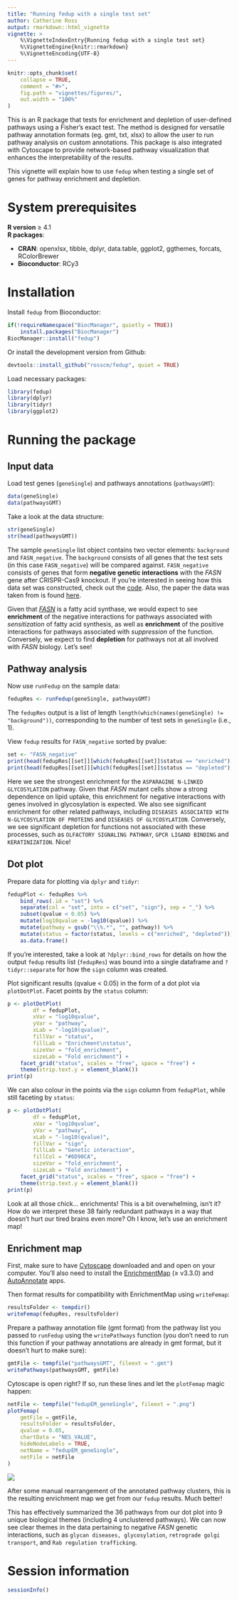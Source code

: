 ```yaml
---
title: "Running fedup with a single test set"
author: Catherine Ross
output: rmarkdown::html_vignette
vignette: >
    %\VignetteIndexEntry{Running fedup with a single test set}
    %\VignetteEngine{knitr::rmarkdown}
    %\VignetteEncoding{UTF-8}
---
```


```r
knitr::opts_chunk$set(
    collapse = TRUE,
    comment = "#>",
    fig.path = "vignettes/figures/",
    out.width = "100%"
)
```

This is an R package that tests for enrichment and depletion of user-defined
pathways using a Fisher's exact test. The method is designed for versatile
pathway annotation formats (eg. gmt, txt, xlsx) to allow the user to run
pathway analysis on custom annotations. This package is also
integrated with Cytoscape to provide network-based pathway visualization
that enhances the interpretability of the results.

This vignette will explain how to use `fedup` when testing a single set of genes
for pathway enrichment and depletion.

# System prerequisites

**R version** ≥ 4.1    
**R packages**:

* **CRAN**: openxlsx, tibble, dplyr, data.table, ggplot2, ggthemes, forcats,
RColorBrewer
* **Bioconductor**: RCy3

# Installation

Install `fedup` from Bioconductor:

```r
if(!requireNamespace("BiocManager", quietly = TRUE))
    install.packages("BiocManager")
BiocManager::install("fedup")
```

Or install the development version from Github:

```r
devtools::install_github("rosscm/fedup", quiet = TRUE)
```

Load necessary packages:

```r
library(fedup)
library(dplyr)
library(tidyr)
library(ggplot2)
```

# Running the package
## Input data

Load test genes (`geneSingle`) and pathways annotations (`pathwaysGMT`):

```r
data(geneSingle)
data(pathwaysGMT)
```

Take a look at the data structure:

```r
str(geneSingle)
str(head(pathwaysGMT))
```

The sample `geneSingle` list object contains two vector elements: `background`
and `FASN_negative`. The `background` consists of all genes that the test
sets (in this case `FASN_negative`) will be compared against. `FASN_negative`
consists of genes that form **negative genetic interactions** with the
*FASN* gene after CRISPR-Cas9 knockout. If you're interested in seeing how this
data set was constructed, check out the
[code](https://github.com/rosscm/fedup/blob/main/inst/script/genes.R).
Also, the paper the data was taken from is found
[here](https://www.ncbi.nlm.nih.gov/pmc/articles/PMC7566881/).

Given that [*FASN*](https://www.genecards.org/cgi-bin/carddisp.pl?gene=FASN) is
a fatty acid synthase, we would expect to see **enrichment** of the negative
interactions for pathways associated with *sensitization* of fatty acid
synthesis, as well as **enrichment** of the positive interactions for pathways
associated with *suppression* of the function. Conversely, we expect to find
**depletion** for pathways not at all involved with *FASN* biology. Let's see!

## Pathway analysis

Now use `runFedup` on the sample data:

```r
fedupRes <- runFedup(geneSingle, pathwaysGMT)
```

The `fedupRes` output is a list of length `length(which(names(geneSingle) !=
"background"))`, corresponding to the number of test sets in `geneSingle`
(i.e., 1).

View `fedup` results for `FASN_negative` sorted by pvalue:

```r
set <- "FASN_negative"
print(head(fedupRes[[set]][which(fedupRes[[set]]$status == "enriched"),]))
print(head(fedupRes[[set]][which(fedupRes[[set]]$status == "depleted"),]))
```

Here we see the strongest enrichment for the `ASPARAGINE N-LINKED GLYCOSYLATION`
pathway. Given that *FASN* mutant cells show a strong dependence on lipid
uptake, this enrichment for negative interactions with genes involved in
glycosylation is expected. We also see significant enrichment for other related
pathways, including `DISEASES ASSOCIATED WITH N-GLYCOSYLATION OF PROTEINS` and
`DISEASES OF GLYCOSYLATION`. Conversely, we see significant depletion for
functions not associated with these processes, such as `OLFACTORY SIGNALING
PATHWAY`, `GPCR LIGAND BINDING` and `KERATINIZATION`. Nice!

## Dot plot

Prepare data for plotting via `dplyr` and `tidyr`:

```r
fedupPlot <- fedupRes %>%
    bind_rows(.id = "set") %>%
    separate(col = "set", into = c("set", "sign"), sep = "_") %>%
    subset(qvalue < 0.05) %>%
    mutate(log10qvalue = -log10(qvalue)) %>%
    mutate(pathway = gsub("\\%.*", "", pathway)) %>%
    mutate(status = factor(status, levels = c("enriched", "depleted"))) %>%
    as.data.frame()
```

If you're interested, take a look at `?dplyr::bind_rows` for details on how the
output `fedup` results list (`fedupRes`) was bound into a single dataframe and
`?tidyr::separate` for how the `sign` column was created.

Plot significant results (qvalue < 0.05) in the form of a dot plot via
`plotDotPlot`. Facet points by the `status` column:

```r
p <- plotDotPlot(
        df = fedupPlot,
        xVar = "log10qvalue",
        yVar = "pathway",
        xLab = "-log10(qvalue)",
        fillVar = "status",
        fillLab = "Enrichment\nstatus",
        sizeVar = "fold_enrichment",
        sizeLab = "Fold enrichment") +
    facet_grid("status", scales = "free", space = "free") +
    theme(strip.text.y = element_blank())
print(p)
```

We can also colour in the points via the `sign` column from `fedupPlot`, while
still faceting by `status`:

```r
p <- plotDotPlot(
        df = fedupPlot,
        xVar = "log10qvalue",
        yVar = "pathway",
        xLab = "-log10(qvalue)",
        fillVar = "sign",
        fillLab = "Genetic interaction",
        fillCol = "#6D90CA",
        sizeVar = "fold_enrichment",
        sizeLab = "Fold enrichment") +
    facet_grid("status", scales = "free", space = "free") +
    theme(strip.text.y = element_blank())
print(p)
```

Look at all those chick... enrichments! This is a bit overwhelming, isn't it?
How do we interpret these 38 fairly redundant pathways in a way that doesn't
hurt our tired brains even more? Oh I know, let's use an enrichment map!

## Enrichment map

First, make sure to have [Cytoscape](https://cytoscape.org/download.html)
downloaded and and open on your computer. You'll also need to install the
[EnrichmentMap](http://apps.cytoscape.org/apps/enrichmentmap) (≥ v3.3.0)
and [AutoAnnotate](http://apps.cytoscape.org/apps/autoannotate) apps.

Then format results for compatibility with EnrichmentMap using `writeFemap`:

```r
resultsFolder <- tempdir()
writeFemap(fedupRes, resultsFolder)
```

Prepare a pathway annotation file (gmt format) from the pathway list you
passed to `runFedup` using the `writePathways` function (you don't need to run
this function if your pathway annotations are already in gmt format, but it
doesn't hurt to make sure):

```r
gmtFile <- tempfile("pathwaysGMT", fileext = ".gmt")
writePathways(pathwaysGMT, gmtFile)
```

Cytoscape is open right? If so, run these lines and let the `plotFemap`
magic happen:

```r
netFile <- tempfile("fedupEM_geneSingle", fileext = ".png")
plotFemap(
    gmtFile = gmtFile,
    resultsFolder = resultsFolder,
    qvalue = 0.05,
    chartData = "NES_VALUE",
    hideNodeLabels = TRUE,
    netName = "fedupEM_geneSingle",
    netFile = netFile
)
```

![](figures/fedupEM_geneSingle.png)

After some manual rearrangement of the annotated pathway clusters, this is the
resulting enrichment map we get from our `fedup` results. Much better!

This has effectively summarized the 36 pathways from our dot plot into 9 unique
biological themes (including 4 unclustered pathways). We can now see clear
themes in the data pertaining to negative *FASN* genetic interactions,
such as `glycan diseases, glycosylation`, `retrograde golgi transport`, and
`Rab regulation trafficking`.

# Session information

```r
sessionInfo()
```

